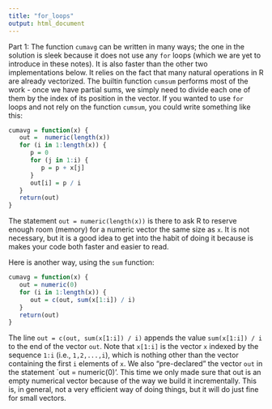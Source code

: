 ```yaml
---
title: "for_loops"
output: html_document
---
```

Part 1: The function `cumavg` can be written in many ways; the one in the solution is sleek because it does not use any `for` loops (which we are yet to introduce in these notes). It is also faster than the other two implementations below.  It relies on the fact that many natural operations in R are already vectorized. The builtin function `cumsum` performs most of the work - once we have partial sums, we simply need to divide each one of them by the index of its position in the vector. If you wanted to use `for` loops and not rely on the function `cumsum`, you could write something like this:
```r
cumavg = function(x) {
   out =  numeric(length(x))
   for (i in 1:length(x)) {
      p = 0
      for (j in 1:i) {
         p = p + x[j]
      }
      out[i] = p / i
   }
   return(out)
}
```
The statement `out = numeric(length(x))` is there to ask R to reserve enough room (memory) for a numeric vector the same size as `x`. It is not necessary, but it is a good idea to get into the habit of doing it because is makes your code both faster and easier to read. 

Here is another way, using the `sum` function:
```r
cumavg = function(x) {
   out = numeric(0)
   for (i in 1:length(x)) {
      out = c(out, sum(x[1:i]) / i)
   }
   return(out)
}
```
The line `out = c(out, sum(x[1:i]) / i)` appends the value `sum(x[1:i]) / i` to the end of the vector `out`. Note that `x[1:i]` is the vector `x` indexed by the sequence `1:i` (i.e., `1,2,...,i`), which is nothing other than the vector containing the first `i` elements of `x`. We also "pre-declared" the vector `out` in the statement `out = numeric(0)'. This time we only made sure that out is an empty numerical vector because of the way we build it incrementally. This is, in general, not a very efficient way of doing things, but it will do just fine for small vectors. 
